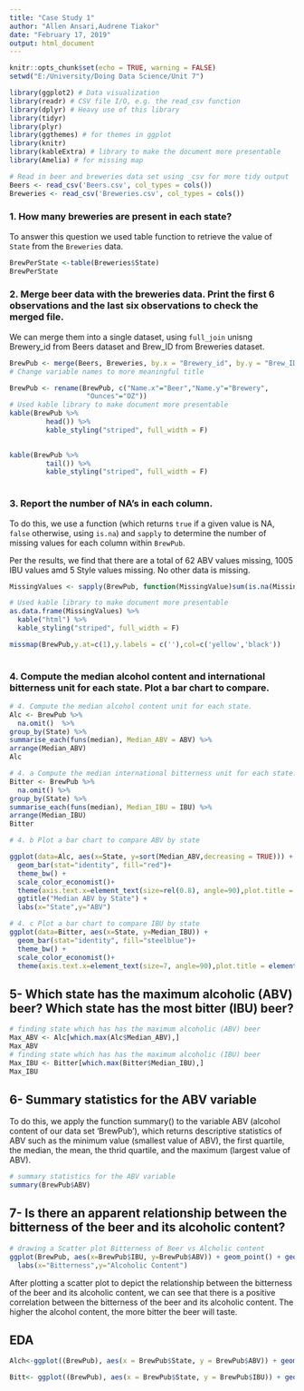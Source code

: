 ---
title: "Case Study 1"
author: "Allen Ansari,Audrene Tiakor"
date: "February 17, 2019"
output: html_document
---
```{r setup, include=FALSE}
knitr::opts_chunk$set(echo = TRUE, warning = FALSE)
setwd("E:/University/Doing Data Science/Unit 7")
```


```{r message=FALSE, warning=FALSE, , include=TRUE, paged.print=FALSE}
library(ggplot2) # Data visualization
library(readr) # CSV file I/O, e.g. the read_csv function
library(dplyr) # Heavy use of this library
library(tidyr)
library(plyr)
library(ggthemes) # for themes in ggplot
library(knitr)
library(kableExtra) # library to make the document more presentable
library(Amelia) # for missing map
```

```{r}
# Read in beer and breweries data set using _csv for more tidy output
Beers <- read_csv('Beers.csv', col_types = cols())
Breweries <- read_csv('Breweries.csv', col_types = cols())
```

### 1. How many breweries are present in each state?

To answer this question we used table function to  retrieve the value of `State` from the `Breweries` data.
```{r}
BrewPerState <-table(Breweries$State)
BrewPerState

```
### 2. Merge beer data with the breweries data. Print the first 6 observations and the last six observations to check the merged file.
We can merge them into a single dataset, using `full_join` unisng Brewery_id from Beers dataset and Brew_ID from Breweries dataset.
```{r}
BrewPub <- merge(Beers, Breweries, by.x = "Brewery_id", by.y = "Brew_ID", all = TRUE)
# Change variable names to more meaningful title

BrewPub <- rename(BrewPub, c("Name.x"="Beer","Name.y"="Brewery",
                   "Ounces"="OZ"))
# Used kable library to make document more presentable
kable(BrewPub %>% 
         head()) %>%
         kable_styling("striped", full_width = F)
        

kable(BrewPub %>% 
         tail()) %>%
         kable_styling("striped", full_width = F) 
         

```

### 3. Report the number of NA's in each column.


To do this, we use a function (which returns `true` if a given value is NA, `false` otherwise, using `is.na`) and `sapply` to determine the number of missing values for each column within `BrewPub`.

Per the results, we find that there are a total of 62 ABV values missing, 1005 IBU values amd 5 Style values missing. No other data is missing.
```{r}
MissingValues <- sapply(BrewPub, function(MissingValue)sum(is.na(MissingValue)))

# Used kable library to make document more presentable
as.data.frame(MissingValues) %>%
  kable("html") %>%
  kable_styling("striped", full_width = F) 

missmap(BrewPub,y.at=c(1),y.labels = c(''),col=c('yellow','black'))
  

```

### 4. Compute the median alcohol content and international bitterness unit for each state. Plot a bar chart to compare.

```{r}
# 4. Compute the median alcohol content unit for each state.
Alc <- BrewPub %>%
  na.omit()  %>%
group_by(State) %>%
summarise_each(funs(median), Median_ABV = ABV) %>%
arrange(Median_ABV)
Alc
```

```{r}
# 4. a Compute the median international bitterness unit for each state.
Bitter <- BrewPub %>%
  na.omit() %>%
group_by(State) %>%
summarise_each(funs(median), Median_IBU = IBU) %>%
arrange(Median_IBU)
Bitter
```

```{r}
# 4. b Plot a bar chart to compare ABV by state

ggplot(data=Alc, aes(x=State, y=sort(Median_ABV,decreasing = TRUE))) +
  geom_bar(stat="identity", fill="red")+
  theme_bw() + 
  scale_color_economist()+
  theme(axis.text.x=element_text(size=rel(0.8), angle=90),plot.title = element_text(size=14,hjust = 0.5, face="bold.italic")) +
  ggtitle("Median ABV by State") +
  labs(x="State",y="ABV")

```


```{r}
# 4. c Plot a bar chart to compare IBU by state
ggplot(data=Bitter, aes(x=State, y=Median_IBU)) +
  geom_bar(stat="identity", fill="steelblue")+
  theme_bw() + 
  scale_color_economist()+
  theme(axis.text.x=element_text(size=7, angle=90),plot.title = element_text(size=14,hjust = 0.5, face="bold.italic"))+ ggtitle("Median IBU by State") + labs(x="State",y="IBU")

```

## 5- Which state has the maximum alcoholic (ABV) beer? Which state has the most bitter (IBU) beer?

``` {r}
# finding state which has has the maximum alcoholic (ABV) beer
Max_ABV <- Alc[which.max(Alc$Median_ABV),]
Max_ABV
# finding state which has has the maximum alcoholic (IBU) beer
Max_IBU <- Bitter[which.max(Bitter$Median_IBU),]
Max_IBU
``` 
## 6- Summary statistics for the ABV variable
To do this, we apply the function summary() to the variable ABV (alcohol content of our data set 'BrewPub'), which returns descriptive statistics of ABV such as the minimum value (smallest value of ABV), the first quartile, the median, the mean, the thrid quartile, and the maximum (largest value of ABV).
``` {r}
# summary statistics for the ABV variable
summary(BrewPub$ABV)
``` 

## 7- Is there an apparent relationship between the bitterness of the beer and its alcoholic content?
``` {r}
# drawing a Scatter plot Bitterness of Beer vs Alcholic content
ggplot(BrewPub, aes(x=BrewPub$IBU, y=BrewPub$ABV)) + geom_point() + geom_smooth(method=lm, se=FALSE) + theme(plot.title = element_text(size=14,hjust= 0.5, face="bold.italic")) + ggtitle("Relationship Between Bitterness of Beer and Its Alcoholic Content") +
  labs(x="Bitterness",y="Alcoholic Content") 

``` 
After plotting a scatter plot to depict the relationship between the bitterness of the beer and its alcoholic content, we can see that there is a positive correlation between the bitterness of the beer and its alcoholic content. The higher the alcohol content, the more bitter the beer will taste. 

## EDA##
``` {r}
Alch<-ggplot((BrewPub), aes(x = BrewPub$State, y = BrewPub$ABV)) + geom_boxplot() + theme(axis.text.x=element_text(size=7, angle=90), plot.title = element_text(size=14,hjust = 0.5, face="bold.italic"))+ ggtitle("Boxplot of Alcohol Content By State") + labs(x="State",y="AVC")

Bitt<- ggplot((BrewPub), aes(x = BrewPub$State, y = BrewPub$IBU)) + geom_boxplot() + theme(axis.text.x=element_text(size=7, angle=90), plot.title = element_text(size=14,hjust = 0.5, face="bold.italic"))+ ggtitle("Boxplot of Beer Bitterness By State") + labs(x="State",y="IBU")
``` 